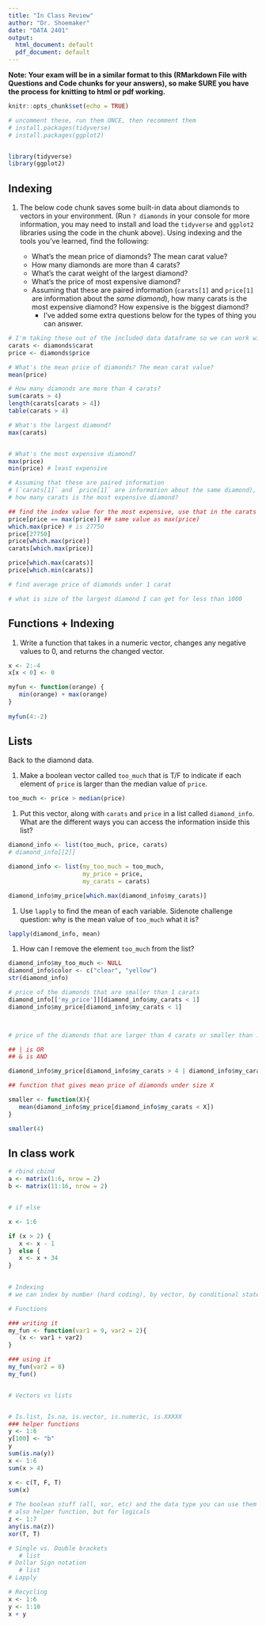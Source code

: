 ```yaml
---
title: "In Class Review"
author: "Dr. Shoemaker"
date: "DATA 2401"
output:
  html_document: default
  pdf_document: default
---
```


**Note: Your exam will be in a similar format to this (RMarkdown File with Questions and Code chunks for your answers), so make SURE you have the process for knitting to html or pdf working.** 



```r
knitr::opts_chunk$set(echo = TRUE)

# uncomment these, run them ONCE, then recomment them
# install.packages(tidyverse)
# install.packages(ggplot2)


library(tidyverse)
library(ggplot2)

```

## Indexing 

1. The below code chunk saves some built-in data about diamonds to vectors in your environment. (Run `? diamonds` in your console for more information, you may need to install and load the `tidyverse` and `ggplot2` libraries using the code in the chunk above). Using indexing and the tools you've learned, find the following:

   - What's the mean price of diamonds? The mean carat value? 
   - How many diamonds are more than 4 carats?
   - What's the carat weight of the largest diamond?
   - What's the price of most expensive diamond? 
   - Assuming that these are paired information (`carats[1]` and `price[1]` are information about the *same diamond*), how many carats is the most expensive diamond? How expensive is the biggest diamond? 
      + I've added some extra questions below for the types of thing you can answer. 

```r
# I'm taking these out of the included data dataframe so we can work with them as their own vectors. 
carats <- diamonds$carat
price <- diamonds$price

```

```r
# What's the mean price of diamonds? The mean carat value? 
mean(price)

# How many diamonds are more than 4 carats?
sum(carats > 4)
length(carats[carats > 4])
table(carats > 4)

# What's the largest diamond?
max(carats)


# What's the most expensive diamond? 
max(price)
min(price) # least expensive

# Assuming that these are paired information 
# (`carats[1]` and `price[1]` are information about the same diamond), 
# how many carats is the most expensive diamond? 

## find the index value for the most expensive, use that in the carats vector
price[price == max(price)] ## same value as max(price)
which.max(price) # is 27750
price[27750]
price[which.max(price)]
carats[which.max(price)]

price[which.max(carats)]
price[which.min(carats)]

# find average price of diamonds under 1 carat

# what is size of the largest diamond I can get for less than 1000

```

##  Functions + Indexing

1. Write a function that takes in a numeric vector, changes any negative values to 0, and returns the changed vector. 

```r
x <- 2:-4
x[x < 0] <- 0

myfun <- function(orange) {
   min(orange) + max(orange)
}
   
myfun(4:-2)
```




##  Lists

Back to the diamond data. 

1. Make a boolean vector called `too_much` that is T/F to indicate if each element of `price` is larger than the median value of `price`.

```r
too_much <- price > median(price)

```


1. Put this vector, along with `carats` and `price` in a list called `diamond_info`. What are the different ways you can access the information inside this list? 

```r
diamond_info <- list(too_much, price, carats)
# diamond_info[[2]] 

diamond_info <- list(my_too_much = too_much, 
                     my_price = price, 
                     my_carats = carats)

diamond_info$my_price[which.max(diamond_info$my_carats)]
```


1. Use `lapply` to find the mean of each variable. 
Sidenote challenge question: why is the mean value of `too_much` what it is? 

```r
lapply(diamond_info, mean)

```

1. How can I remove the element `too_much` from the list?

```r
diamond_info$my_too_much <- NULL
diamond_info$color <- c("clear", "yellow")
str(diamond_info)
```



```r
# price of the diamonds that are smaller than 1 carats
diamond_info[['my_price']][diamond_info$my_carats < 1]
diamond_info$my_price[diamond_info$my_carats < 1]



# price of the diamonds that are larger than 4 carats or smaller than .3 carats

## | is OR 
## & is AND

diamond_info$my_price[diamond_info$my_carats > 4 | diamond_info$my_carats < .3]

## function that gives mean price of diamonds under size X

smaller <- function(X){
   mean(diamond_info$my_price[diamond_info$my_carats < X])
}

smaller(4)
```




## In class work 

```r
# rbind cbind
a <- matrix(1:6, nrow = 2)
b <- matrix(11:16, nrow = 2)


# if else 

x <- 1:6

if (x > 2) { 
   x <- x - 1 
}  else {
   x <- x + 34
}
   

# Indexing
# we can index by number (hard coding), by vector, by conditional statement, or by name list[['name of element']]

# Functions

### writing it
my_fun <- function(var1 = 9, var2 = 2){
   (x <- var1 + var2)
}

### using it
my_fun(var2 = 8)
my_fun()


# Vectors vs lists


# Is.list, Is.na, is.vector, is.numeric, is.XXXXX
### helper functions
y <- 1:6
y[100] <- "b"
y
sum(is.na(y))
x <- 1:6
sum(x > 4)

x <- c(T, F, T)
sum(x)
   
# The boolean stuff (all, xor, etc) and the data type you can use them on
# also helper function, but for logicals
z <- 1:7
any(is.na(z))
xor(T, T)

# Single vs. Double brackets
   # list 
# Dollar Sign notation
   # list
# Lapply

# Recycling
x <- 1:6
y <- 1:10
x + y 
```